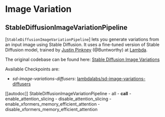 <!--Copyright 2023 The HuggingFace Team. All rights reserved.

Licensed under the Apache License, Version 2.0 (the "License"); you may not use this file except in compliance with
the License. You may obtain a copy of the License at

http://www.apache.org/licenses/LICENSE-2.0

Unless required by applicable law or agreed to in writing, software distributed under the License is distributed on
an "AS IS" BASIS, WITHOUT WARRANTIES OR CONDITIONS OF ANY KIND, either express or implied. See the License for the
specific language governing permissions and limitations under the License.
-->

# Image Variation

## StableDiffusionImageVariationPipeline

[`StableDiffusionImageVariationPipeline`] lets you generate variations from an input image using Stable Diffusion. It uses a fine-tuned version of Stable Diffusion model, trained by  [Justin Pinkney](https://www.justinpinkney.com/) (@Buntworthy) at [Lambda](https://lambdalabs.com/).

The original codebase can be found here:
[Stable Diffusion Image Variations](https://github.com/LambdaLabsML/lambda-diffusers#stable-diffusion-image-variations)

Available Checkpoints are:
- *sd-image-variations-diffusers*: [lambdalabs/sd-image-variations-diffusers](https://huggingface.co/lambdalabs/sd-image-variations-diffusers)

[[autodoc]] StableDiffusionImageVariationPipeline
	- all
	- __call__
	- enable_attention_slicing
	- disable_attention_slicing
	- enable_xformers_memory_efficient_attention
	- disable_xformers_memory_efficient_attention
